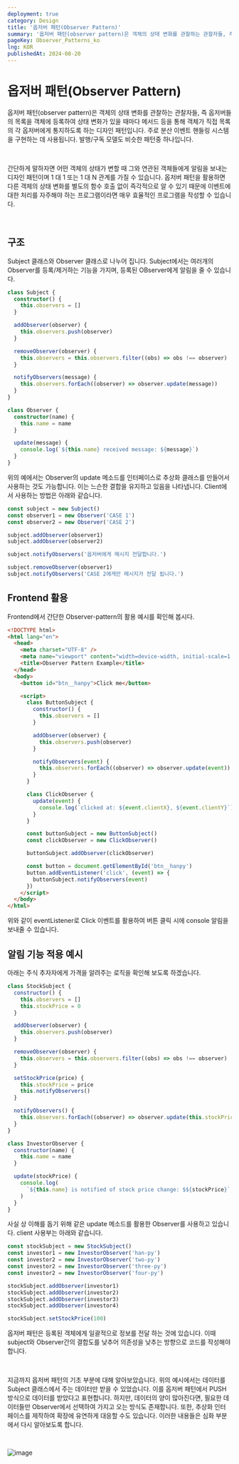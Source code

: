 ```yaml
---
deployment: true
category: Design
title: '옵저버 패턴(Observer Pattern)'
summary: '옵저버 패턴(observer pattern)은 객체의 상태 변화를 관찰하는 관찰자들, 즉 옵저버들의 목록을 객체에 등록하여 상태 변화가 있을 때마다 메서드 등을 통해 객체가 직접 목록의 각 옵저버에게 통지하도록 하는 디자인 패턴입니다.'
pageKey: Observer_Patterns_ko
lng: KOR
publishedAt: 2024-08-20
---
```


# 옵저버 패턴(Observer Pattern)

옵저버 패턴(observer pattern)은 객체의 상태 변화를 관찰하는 관찰자들, 즉 옵저버들의 목록을 객체에 등록하여 상태 변화가 있을 때마다 메서드 등을 통해 객체가 직접 목록의 각 옵저버에게 통지하도록 하는 디자인 패턴입니다. 주로 분산 이벤트 핸들링 시스템을 구현하는 데 사용됩니다. 발행/구독 모델도 비슷한 패턴중 하나입니다.

<br />

간단하게 말하자면 어떤 객체의 상태가 변할 때 그와 연관된 객체들에게 알림을 보내는 디자인 패턴이며 1 대 1 또는 1 대 N 관계를 가질 수 있습니다. 옵저버 패턴을 활용하면 다른 객체의 상태 변화를 별도의 함수 호출 없이 즉각적으로 알 수 있기 때문에 이벤트에 대한 처리를 자주해야 하는 프로그램이라면 매우 효율적인 프로그램을 작성할 수 있습니다.

<br />

## 구조

Subject 클래스와 Observer 클래스로 나누어 집니다. Subject에서는 여러개의 Observer를 등록/제거하는 기능을 가지며, 등록된 OBserver에게 알림을 줄 수 있습니다.

```typescript title="Observer Pattern" showLineNumbers
class Subject {
  constructor() {
    this.observers = []
  }

  addObserver(observer) {
    this.observers.push(observer)
  }

  removeObserver(observer) {
    this.observers = this.observers.filter((obs) => obs !== observer)
  }

  notifyObservers(message) {
    this.observers.forEach((observer) => observer.update(message))
  }
}

class Observer {
  constructor(name) {
    this.name = name
  }

  update(message) {
    console.log(`${this.name} received message: ${message}`)
  }
}
```

위의 예에서는 Observer의 update 메소드를 인터페이스로 추상화 클래스를 만들어서 사용하는 것도 가능합니다. 이는 느슨한 결합을 유지하고 있음을 나타냅니다. Client에서 사용하는 방법은 아래와 같습니다.

```typescript title="Observer Pattern" showLineNumbers
const subject = new Subject()
const observer1 = new Observer('CASE 1')
const observer2 = new Observer('CASE 2')

subject.addObserver(observer1)
subject.addObserver(observer2)

subject.notifyObservers('옵저버에게 메시지 전달합니다.')

subject.removeObserver(observer1)
subject.notifyObservers('CASE 2에게만 메시지가 전달 됩니다.')
```

## Frontend 활용

Frontend에서 간단한 Observer-pattern의 활용 예시를 확인해 봅시다.

```html title="Observer Pattern" showLineNumbers
<!DOCTYPE html>
<html lang="en">
  <head>
    <meta charset="UTF-8" />
    <meta name="viewport" content="width=device-width, initial-scale=1.0" />
    <title>Observer Pattern Example</title>
  </head>
  <body>
    <button id="btn__hanpy">Click me</button>

    <script>
      class ButtonSubject {
        constructor() {
          this.observers = []
        }

        addObserver(observer) {
          this.observers.push(observer)
        }

        notifyObservers(event) {
          this.observers.forEach((observer) => observer.update(event))
        }
      }

      class ClickObserver {
        update(event) {
          console.log(`clicked at: ${event.clientX}, ${event.clientY}`)
        }
      }

      const buttonSubject = new ButtonSubject()
      const clickObserver = new ClickObserver()

      buttonSubject.addObserver(clickObserver)

      const button = document.getElementById('btn__hanpy')
      button.addEventListener('click', (event) => {
        buttonSubject.notifyObservers(event)
      })
    </script>
  </body>
</html>
```

위와 같이 eventListener로 Click 이벤트를 활용하여 버튼 클릭 시에 console 알림을 보내줄 수 있습니다.

## 알림 기능 적용 예시

아래는 주식 추자자에게 가격을 알려주는 로직을 확인해 보도록 하겠습니다.

```javascript title="Observer Pattern" showLineNumbers
class StockSubject {
  constructor() {
    this.observers = []
    this.stockPrice = 0
  }

  addObserver(observer) {
    this.observers.push(observer)
  }

  removeObserver(observer) {
    this.observers = this.observers.filter((obs) => obs !== observer)
  }

  setStockPrice(price) {
    this.stockPrice = price
    this.notifyObservers()
  }

  notifyObservers() {
    this.observers.forEach((observer) => observer.update(this.stockPrice))
  }
}

class InvestorObserver {
  constructor(name) {
    this.name = name
  }

  update(stockPrice) {
    console.log(
      `${this.name} is notified of stock price change: $${stockPrice}`,
    )
  }
}
```

사실 상 이해를 돕기 위해 같은 update 메소드를 활용한 Observer를 사용하고 있습니다. client 사용부는 아래와 같습니다.

```javascript title="Observer Pattern" showLineNumbers
const stockSubject = new StockSubject()
const investor1 = new InvestorObserver('han-py')
const investor2 = new InvestorObserver('two-py')
const investor2 = new InvestorObserver('three-py')
const investor2 = new InvestorObserver('four-py')

stockSubject.addObserver(investor1)
stockSubject.addObserver(investor2)
stockSubject.addObserver(investor3)
stockSubject.addObserver(investor4)

stockSubject.setStockPrice(100)
```

옵저버 패턴은 등록된 객체에게 일괄적으로 정보를 전달 하는 것에 있습니다. 이때 subject와 Observer간의 결합도를 낮추어 의존성을 낮추는 방향으로 코드를 작성해야합니다.

<br />

지금까지 옵저버 패턴의 기초 부분에 대해 알아보았습니다. 위의 예시에서는 데이터를 Subject 클래스에서 주는 데이터만 받을 수 있었습니다. 이를 옵저버 패턴에서 PUSH 방식으로 데이터를 받았다고 표현합니다. 하지만, 데이터의 양이 많아진다면, 필요한 데이터들만 Observer에서 선택하여 가지고 오는 방식도 존재합니다. 또한, 추상화 인터페이스를 제작하여 확장에 유연하게 대응할 수도 있습니다. 이러한 내용들은 심화 부분에서 다시 알아보도록 합니다.

<br />

![image](/hanpy.jpeg 'observer-patthen')
